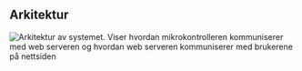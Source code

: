 ## Arkitektur

![Arkitektur av systemet. Viser hvordan mikrokontrolleren kommuniserer med web serveren og hvordan web serveren kommuniserer med brukerene på nettsiden](/system-architecture.png)
